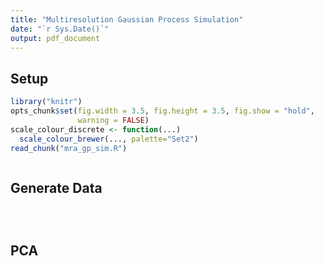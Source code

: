 ```yaml
---
title: "Multiresolution Gaussian Process Simulation"
date: "`r Sys.Date()`"
output: pdf_document
---
```


## Setup

```r
library("knitr")
opts_chunk$set(fig.width = 3.5, fig.height = 3.5, fig.show = "hold",
               warning = FALSE)
scale_colour_discrete <- function(...)
  scale_colour_brewer(..., palette="Set2")
read_chunk("mra_gp_sim.R")
```

```r
```

## Generate Data

```r
```

```r
```

```r
```

## PCA

```r
```
